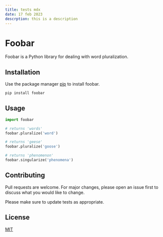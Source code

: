 ```yaml
---
title: tests mdx
date: 17 feb 2023
descrption: this is a description
---
```


# Foobar

Foobar is a Python library for dealing with word pluralization.

## Installation

Use the package manager [pip](https://pip.pypa.io/en/stable/) to install foobar.

```bash
pip install foobar
```

## Usage

```python
import foobar

# returns 'words'
foobar.pluralize('word')

# returns 'geese'
foobar.pluralize('goose')

# returns 'phenomenon'
foobar.singularize('phenomena')
```

## Contributing

Pull requests are welcome. For major changes, please open an issue first
to discuss what you would like to change.

Please make sure to update tests as appropriate.

## License

[MIT](https://choosealicense.com/licenses/mit/)
